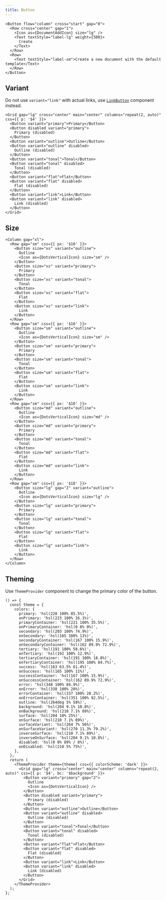 ```yaml
---
title: Button
---
```



```tsx preview
<Button flow="column" cross="start" gap="0">
  <Row cross="center" gap="1">
    <Icon as={DocumentAddIcon} size="lg" />
    <Text textStyle="label-lg" weight={500}>
      Create
    </Text>
  </Row>
  <Row>
    <Text textStyle="label-sm">Create a new document with the default template</Text>
  </Row>
</Button>
```

## Variant

Do not use `variant="link"` with actual links, use [`LinkButton`](/components/LinkButton) component instead.

```tsx preview
<Grid gap="lg" cross="center" main="center" columns="repeat(2, auto)" css={{ p: '$4' }}>
  <Button variant="primary">Primary</Button>
  <Button disabled variant="primary">
    Primary (disabled)
  </Button>
  <Button variant="outline">Outline</Button>
  <Button variant="outline" disabled>
    Outline (disabled)
  </Button>
  <Button variant="tonal">Tonal</Button>
  <Button variant="tonal" disabled>
    Tonal (disabled)
  </Button>
  <Button variant="flat">Flat</Button>
  <Button variant="flat" disabled>
    Flat (disabled)
  </Button>
  <Button variant="link">Link</Button>
  <Button variant="link" disabled>
    Link (disabled)
  </Button>
</Grid>
```

## Size

```tsx preview
<Column gap="xl">
  <Row gap="sm" css={{ px: '$10' }}>
    <Button size="xs" variant="outline">
      Outline
      <Icon as={DotsVerticalIcon} size="sm" />
    </Button>
    <Button size="xs" variant="primary">
      Primary
    </Button>
    <Button size="xs" variant="tonal">
      Tonal
    </Button>
    <Button size="xs" variant="flat">
      Flat
    </Button>
    <Button size="xs" variant="link">
      Link
    </Button>
  </Row>
  <Row gap="sm" css={{ px: '$10' }}>
    <Button size="sm" variant="outline">
      Outline
      <Icon as={DotsVerticalIcon} size="sm" />
    </Button>
    <Button size="sm" variant="primary">
      Primary
    </Button>
    <Button size="sm" variant="tonal">
      Tonal
    </Button>
    <Button size="sm" variant="flat">
      Flat
    </Button>
    <Button size="sm" variant="link">
      Link
    </Button>
  </Row>
  <Row gap="sm" css={{ px: '$10' }}>
    <Button size="md" variant="outline">
      Outline
      <Icon as={DotsVerticalIcon} size="md" />
    </Button>
    <Button size="md" variant="primary">
      Primary
    </Button>
    <Button size="md" variant="tonal">
      Tonal
    </Button>
    <Button size="md" variant="flat">
      Flat
    </Button>
    <Button size="md" variant="link">
      Link
    </Button>
  </Row>
  <Row gap="sm" css={{ px: '$10' }}>
    <Button size="lg" gap="2" variant="outline">
      Outline
      <Icon as={DotsVerticalIcon} size="lg" />
    </Button>
    <Button size="lg" variant="primary">
      Primary
    </Button>
    <Button size="lg" variant="tonal">
      Tonal
    </Button>
    <Button size="lg" variant="flat">
      Flat
    </Button>
    <Button size="lg" variant="link">
      Link
    </Button>
  </Row>
</Column>
```

## Theming

Use `ThemeProvider` component to change the primary color of the button.

```tsx preview
() => {
  const theme = {
    colors: {
      primary: 'hsl(228 100% 85.5%)',
      onPrimary: 'hsl(223 100% 26.1%)',
      primaryContainer: 'hsl(221 100% 35.5%)',
      onPrimaryContainer: 'hsl(0 0% 0%)',
      secondary: 'hsl(203 100% 74.9%)',
      onSecondary: 'hsl(165 100% 11%)',
      secondaryContainer: 'hsl(167 100% 15.9%)',
      onSecondaryContainer: 'hsl(162 89.9% 72.9%)',
      tertiary: 'hsl(191 100% 58.6%)',
      onTertiary: 'hsl(192 100% 12.9%)',
      tertiaryContainer: 'hsl(191 100% 18.8%)',
      onTertiaryContainer: 'hsl(195 100% 84.7%)',
      success: 'hsl(163 63.5% 61.4%)',
      onSuccess: 'hsl(165 100% 11%)',
      successContainer: 'hsl(167 100% 15.9%)',
      onSuccessContainer: 'hsl(162 89.9% 72.9%)',
      error: 'hsl(348 100% 84.9%)',
      onError: 'hsl(338 100% 20%)',
      errorContainer: 'hsl(337 100% 28.2%)',
      onErrorContainer: 'hsl(351 100% 92.5%)',
      outline: 'hsl(264deg 5% 58%)',
      background: 'hsl(204 9.1% 10.8%)',
      onBackground: 'hsl(210 7.1% 89%)',
      surface: 'hsl(204 10% 25%)',
      onSurface: 'hsl(210 7.1% 89%)',
      surfaceVariant: 'hsl(264 7% 56%)',
      onSurfaceVariant: 'hsl(270 11.3% 79.2%)',
      inverseSurface: 'hsl(210 7.1% 89%)',
      inverseOnSurface: 'hsl(204 9.1% 10.8%)',
      disabled: 'hsl(0 0% 89% / 8%)',
      onDisabled: 'hsl(210 5% 75%)',
    },
  };
  return (
    <ThemeProvider theme={theme} css={{ colorScheme: 'dark' }}>
      <Grid gap="lg" cross="center" main="center" columns="repeat(2, auto)" css={{ p: '$4', bc: '$background' }}>
        <Button variant="primary" gap="2">
          Outline
          <Icon as={DotsVerticalIcon} />
        </Button>
        <Button disabled variant="primary">
          Primary (disabled)
        </Button>
        <Button variant="outline">Outline</Button>
        <Button variant="outline" disabled>
          Outline (disabled)
        </Button>
        <Button variant="tonal">Tonal</Button>
        <Button variant="tonal" disabled>
          Tonal (disabled)
        </Button>
        <Button variant="flat">Flat</Button>
        <Button variant="flat" disabled>
          Flat (disabled)
        </Button>
        <Button variant="link">Link</Button>
        <Button variant="link" disabled>
          Link (disabled)
        </Button>
      </Grid>
    </ThemeProvider>
  );
};
```
